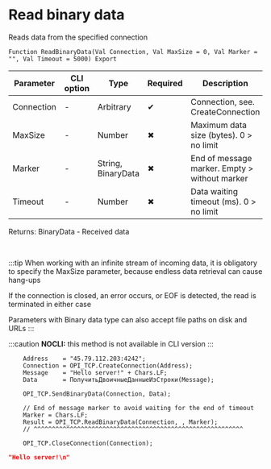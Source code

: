﻿---
sidebar_position: 3
description:  Reads data from the specified connectionСтраницы
keywords: [1C, 1С, 1С:Enterprise, 1С:Enterprise 8.3, API, Integration, Services, Exchange, OneScript, CLI, TCP]
---


# Read binary data 
 Reads data from the specified connection



`Function ReadBinaryData(Val Connection, Val MaxSize = 0, Val Marker = "", Val Timeout = 5000) Export`

  | Parameter | CLI option | Type | Required | Description |
  |-|-|-|-|-|
  | Connection | - | Arbitrary | &#x2714; | Connection, see. CreateConnection |
  | MaxSize | - | Number | &#x2716; | Maximum data size (bytes). 0 > no limit |
  | Marker | - | String, BinaryData | &#x2716; | End of message marker. Empty > without marker |
  | Timeout | - | Number | &#x2716; | Data waiting timeout (ms). 0 > no limit |

  
  Returns:  BinaryData - Received data

<br/>

:::tip
When working with an infinite stream of incoming data, it is obligatory to specify the MaxSize parameter, because endless data retrieval can cause hang-ups

If the connection is closed, an error occurs, or EOF is detected, the read is terminated in either case

Parameters with Binary data type can also accept file paths on disk and URLs
:::

:::caution
**NOCLI:** this method is not available in CLI version
:::
<br/>



```bsl title="1C:Enterprise/OneScript code example"
    Address    = "45.79.112.203:4242";
    Connection = OPI_TCP.CreateConnection(Address);
    Message    = "Hello server!" + Chars.LF;
    Data       = ПолучитьДвоичныеДанныеИзСтроки(Message);

    OPI_TCP.SendBinaryData(Connection, Data);

    // End of message marker to avoid waiting for the end of timeout
    Marker = Chars.LF;
    Result = OPI_TCP.ReadBinaryData(Connection, , Marker);
    // ^^^^^^^^^^^^^^^^^^^^^^^^^^^^^^^^^^^^^^^^^^^^^^^^^^^^^^^^^^

    OPI_TCP.CloseConnection(Connection);
```
 



```json title="Result"
"Hello server!\n"
```
